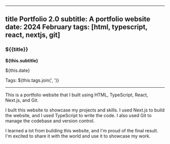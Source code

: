 
---
title Portfolio 2.0
subtitle: A portfolio website
date: 2024 February
tags: [html, typescript, react, nextjs, git]
---

### ${{title}}

**${this.subtitle}**

${this.date}

Tags: ${this.tags.join(', ')}

---


This is a portfolio website that I built using HTML, TypeScript, React, Next.js, and Git.

I built this website to showcase my projects and skills. I used Next.js to build the website, and I used TypeScript to write the code. I also used Git to manage the codebase and version control.

I learned a lot from building this website, and I'm proud of the final result. I'm excited to share it with the world and use it to showcase my work.
